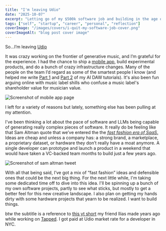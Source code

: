 ```yaml
---
title: "I'm leaving Udio"
date: "2025-10-07"
excerpt: "Letting go of my $500k software job and building in the age of fast fashion software"
tags: ["self", "startup", "career", "personal", "reflection"]
coverImage: "/images/covers/i-quit-my-software-job-cover.png"
coverImageAlt: "blog post cover image"
---
```


So...I’m leaving [Udio](https://udio.com)

It was crazy working on the frontier of generative music, and I’m grateful for the experience. I had the chance to ship a [mobile app](https://apps.apple.com/app/id6511211165), build experimental products, and do a bunch of crazy infrastructure changes. Many of the people on the team I’d regard as some of the smartest people I know (and helped me write [Part 1](https://blog.jonaylor.com/build-a-simple-ai-daw) and [Part 2](https://blog.jonaylor.com/building-a-simple-ai-daw-part-2-mcp-and-agents) of my AI DAW tutorials). It's also been fun arguing online with music label shills who confuse a music label's shareholder value for musician value.

![Screenshot of mobile app page](/images/posts/i-quit-my-software-job-image-3.jpg)

I left for a variety of reasons but lately, something else has been pulling at my attention.

I've been thinking a lot about the pace of software and LLMs being capable of generating really complex pieces of software. It really do be feeling like that Sam Altman quote that we’ve entered the the [*fast fashion era of SaaS*.](https://x.com/sama/status/1952084574366032354) Ideas are cheap and unless a company has: a strong brand, a marketplace, a proprietary dataset, or hardware they don’t really have a moat anymore. A single developer can prototype and launch a product in a weekend that would have taken a VC-backed team months to build just a few years ago.

![Screenshot of sam altman tweet](/images/posts/i-quit-my-software-job-2.png)

With all that being said, I’ve got a mix of “fast fashion” ideas and defensible ones that could be the next big thing. For the next little while, I'm taking some dedicated time off to dive into this idea. I'll be spinning up a bunch of my own software projects, partly to see what sticks, but mostly to get a better feel for this new creative landscape. I also plan on getting my hands dirty with some hardware projects that yearn to be realized. I want to build things.

btw the subtitle is a reference to [this yt short](https://www.youtube.com/shorts/T_4OoVBWIDE) my friend Ilias made years ago while working on [Tapped](https://tapped.ai). I got paid at Udio market rate for a developer in NYC.
